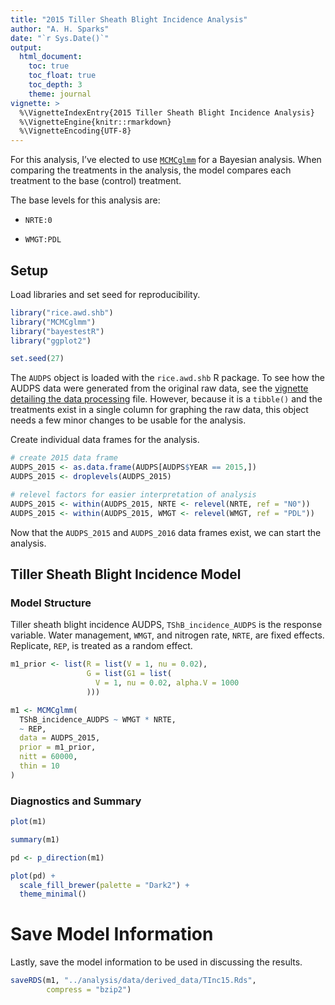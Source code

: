 ```yaml
---
title: "2015 Tiller Sheath Blight Incidence Analysis"
author: "A. H. Sparks"
date: "`r Sys.Date()`"
output:
  html_document:
    toc: true
    toc_float: true
    toc_depth: 3
    theme: journal
vignette: >
  %\VignetteIndexEntry{2015 Tiller Sheath Blight Incidence Analysis}
  %\VignetteEngine{knitr::rmarkdown}
  %\VignetteEncoding{UTF-8}
---
```



For this analysis, I've elected to use [`MCMCglmm`](https://cran.r-project.org/package=MCMCglmm) for a Bayesian analysis.
When comparing the treatments in the analysis, the model compares each treatment to the base (control) treatment.

The base levels for this analysis are:

- `NRTE:0`

- `WMGT:PDL`

## Setup

Load libraries and set seed for reproducibility.

```r
library("rice.awd.shb")
library("MCMCglmm")
library("bayestestR")
library("ggplot2")

set.seed(27)
```

The `AUDPS` object is loaded with the `rice.awd.shb` R package. To see how the AUDPS data were generated from the original raw data, see the [vignette detailing the data processing](a02_Data_preprocessing.html) file.
However, because it is a `tibble()` and the treatments exist in a single column for graphing the raw data, this object needs a few minor changes to be usable for the analysis.

Create individual data frames for the analysis.

```r
# create 2015 data frame
AUDPS_2015 <- as.data.frame(AUDPS[AUDPS$YEAR == 2015,])
AUDPS_2015 <- droplevels(AUDPS_2015)

# relevel factors for easier interpretation of analysis
AUDPS_2015 <- within(AUDPS_2015, NRTE <- relevel(NRTE, ref = "N0"))
AUDPS_2015 <- within(AUDPS_2015, WMGT <- relevel(WMGT, ref = "PDL"))
```

Now that the `AUDPS_2015` and `AUDPS_2016` data frames exist, we can start the analysis.

## Tiller Sheath Blight Incidence Model

### Model Structure

Tiller sheath blight incidence AUDPS, `TShB_incidence_AUDPS` is the response variable.
Water management, `WMGT`, and nitrogen rate, `NRTE`, are fixed effects.
Replicate, `REP`, is treated as a random effect.

```r
m1_prior <- list(R = list(V = 1, nu = 0.02),
                 G = list(G1 = list(
                   V = 1, nu = 0.02, alpha.V = 1000
                 )))

m1 <- MCMCglmm(
  TShB_incidence_AUDPS ~ WMGT * NRTE,
  ~ REP,
  data = AUDPS_2015,
  prior = m1_prior,
  nitt = 60000,
  thin = 10
)
```

### Diagnostics and Summary

```r
plot(m1)

summary(m1)

pd <- p_direction(m1)

plot(pd) +
  scale_fill_brewer(palette = "Dark2") +
  theme_minimal()
```

# Save Model Information

Lastly, save the model information to be used in discussing the results.

```r
saveRDS(m1, "../analysis/data/derived_data/TInc15.Rds",
        compress = "bzip2")
```
